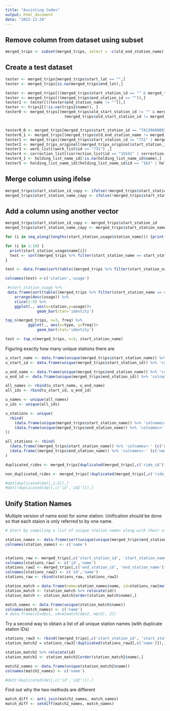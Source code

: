 ```yaml
---
title: "Assisting Codes"
output: html_document
date: "2022-12-24"
---
```

## Remove column from dataset using subset

```r


merged_trips <- subset(merged_trips, select = -c(old_end_station_name))

```


## Create a test dataset

```r
tester <- merged_trips[merged_trips$start_lat == "",]
tester <- merged_trips[is.na(merged_trips$end_lat),]

tester <- merged_trips[((merged_trips$start_station_id == "" & merged_trips$start_station_name != "") | (merged_trips$start_station_id != "" & merged_trips$start_station_name == "")),]
tester <- merged_trips[((merged_trips$end_station_id == "")),]
tester2 <- tester[((tester$end_station_name != "")),]
tester <- trips2[(!is.na(trips2$name)), ]
tester0 <- merged_trips[(merged_trips$old_start_station_id != "" & merged_trips$new_start_station_id != "") & 
                          (merged_trips$old_start_station_id != merged_trips$new_start_station_id),]


tester0_0 <- merged_trips[merged_trips$start_station_id == "TA1306000029", ]
tester0_1 <- merged_trips[(merged_trips$old_end_station_name != merged_trips$new_end_station_id) ,]
tester1 <- merged_trips[(merged_trips$start_station_id == "731" | merged_trips$end_station_id == "731") ,]
tester2 <- merged_trips_original[(merged_trips_original$start_station_id == "731" | merged_trips_original$end_station_id == "731") ,]
tester3 <- work_list[(work_list$id == "731") ,]
tester4 <- correction_list[(correction_list$id == "15541" | correction_list$Freq == "163" | correction_list$name == "163") ,]
tester4_1 <- holding_list_name_id[!is.na(holding_list_name_id$name),]
tester5 <- holding_list_name_id[(holding_list_name_id$id == "163" | holding_list_name_id$name == "163"),]
```

## Merge column using ifelse
```r
merged_trips$start_station_id_copy <- ifelse(!merged_trips$start_station_id_copy == "", merged_trips$start_station_id_copy, start_station_ids_found)
merged_trips$start_station_name_copy <- ifelse(!merged_trips$start_station_name_copy == "", merged_trips$start_station_name_copy, start_station_names_found)
```


## Add a column using another vector

```r
merged_trips$start_station_id_copy <- merged_trips$start_station_id
merged_trips$start_station_name_copy <- merged_trips$start_station_name
```


```r

for (i in seq_along(lengths(start_station_usage$station_name))) {print(start_station_usage$usage[i])}
```

```r
for (i in 1:10) {
  print(start_station_usage$name[i])
  test <- sort(merged_trips %>% filter(start_station_name == start_station_usage$station_name[i]), decreasing=T)[1:10]
}

test <- data.frame(sort(table((merged_trips %>% filter(start_station_name == start_station_usage$station_name[1]))$end_station_name),decreasing=T))[1:10,] %>% 'colnames<-' (c('station','usage'))

colnames(test) <-c('station','usage')
```

```r
 #start_station_usage %>% 
 data.frame(sort(table((merged_trips %>% filter(start_station_name == start_station_usage$station_name[1]))$end_station_name),decreasing=T))[1:10,] %>% 'colnames<-' (c('station','usage')) %>% 
    arrange(desc(usage)) %>%
    slice(1:5) %>%
    ggplot(., aes(x=station,y=usage))+
              geom_bar(stat='identity')
```

```r
top_n(merged_trips, n=3, freq) %>%
          ggplot(., aes(x=type, y=freq))+
              geom_bar(stat='identity')
```

```r
test <- top_n(merged_trips, n=3, start_station_name)
```

Figuring exactly how many unique stations there are
```r

u_start_name <- data.frame(unique(merged_trips$start_station_name)) %>% 'colnames<-' (c('name'))
u_start_id <- data.frame(unique(merged_trips$start_station_id)) %>% 'colnames<-' (c('id'))

u_end_name <- data.frame(unique(merged_trips$end_station_name)) %>% 'colnames<-' (c('name'))
u_end_id <- data.frame(unique(merged_trips$end_station_id)) %>% 'colnames<-' (c('id'))

all_names <- rbind(u_start_name, u_end_name)
all_ids <- rbind(u_start_id, u_end_id)

u_names <- unique(all_names)
u_ids <- unique(all_ids)

u_stations <- unique(
  rbind(
    (data.frame(unique(merged_trips$start_station_name)) %>% 'colnames<-' (c('name'))),
    (data.frame(unique(merged_trips$end_station_name)) %>% 'colnames<-' (c('name')))
))

all_stations <- rbind(
  (data.frame((merged_trips$start_station_name)) %>% 'colnames<-' (c('name'))),
  (data.frame((merged_trips$end_station_name)) %>% 'colnames<-' (c('name')))
)


```


```r
duplicated_rides <- merged_trips[duplicated(merged_trips[,c('ride_id')]),]

non_duplicated_rides <- merged_trips[!duplicated(merged_trips[,c('ride_id')]),]

#dat[duplicated(dat[,1:2]),]
#dat[!duplicated(dat[,c('id','id2')]),]
```

## Unify Station Names
Multiple version of name exist for some station.  Unification should be done so that each staion is only referred to by one name.

```r
# Start by compiling a list of unique station names along with their station ID

station_names <- data.frame(sort(unique(unique(merged_trips$end_station_name),unique(merged_trips$start_station_name))))
colnames(station_names) <- c('name')


stations_raw <- merged_trips[,c('start_station_id', 'start_station_name')]
colnames(stations_raw) <- c('id','name')
stations_raw2 <- merged_trips[,c('end_station_id', 'end_station_name')]
colnames(stations_raw2) <- c('id','name')
stations_raw <- rbind(stations_raw, stations_raw2)

station_match = data.frame(name=station_names$name, id=stations_raw[match(station_names$name, stations_raw$name), 1])
station_match <- (station_match %>% relocate(id))
station_match <- station_match[order(station_match$name),]

match_names <- data.frame(unique(station_match$name))
colnames(match_names) <- c('name')
# data.frame(v1=d$v1, v4=m[match(d$v2, m$v3), 2])
```

Try a second way to obtain a list of all unique station names (with duplicate station IDs)

```r

stations_raw3 <- rbind((merged_trips[,c('start_station_id', 'start_station_name')] %>% 'colnames<-' (c('id','name'))), (merged_trips[,c('end_station_id', 'end_station_name')] %>% 'colnames<-' (c('id','name'))))
station_match2 = stations_raw3[!duplicated(stations_raw3[,c('name')]),]

station_match2 %>% relocate(id)
station_match2 <- station_match2[order(station_match2$name),]

match2_names <- data.frame(unique(station_match2$name))
colnames(match2_names) <- c('name')

#dat[!duplicated(dat[,c('id','id2')]),]

```

Find out why the two methods are different

```r
match_diff <- anti_join(match2_names, match_names)
match_diff <- setdiff(match2_names, match_names)
```

